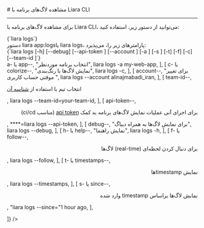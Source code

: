 

<Layout>
<Head>
<title>مستندات مشاهده لاگ‌های برنامه با Liara CLI - لیارا</title>
<meta property="og:title" content="مستندات خدمات رایانش ابری لیارا" />
<meta property="og:description" content="مستندات مربوط به نحوه مشاهده لاگ‌های برنامه در رابط کاربری خط فرمان لیارا"  />
<meta property="og:image" content="https://files.liara.ir/liara/logos/liara-poster.jpg" />
</Head>
# مشاهده لاگ‌های برنامه با Liara CLI
<hr className="mb-2" />

برای 
مشاهده لاگ‌های برنامه با Liara CLI،
می‌توانید از دستور زیر، استفاده کنید: 

<div className="h-2" />
<div dir="ltr">
<Highlight className='bash'>
{`liara logs`}
</Highlight>
</div>
<div className="h-2" />
<Asciinema id="see-app-logs" />


<Section id="command-parameters" title="پارامترهای دستور" />
دستور <Important>liara app:logs</Important>یا <Important>liara logs</Important>، پارامترهای زیر را، می‌پذیرد:

<div className="h-2" />
<div dir="ltr">
<Highlight className='bash'>
{`liara logs [-h] [--debug] [--api-token <value>]  [--account <value>] [-a <value>] [-s <value>] [-t] [-f] [-c] [--team-id <value>]`}
</Highlight>
</div>

<Table headers={[
  "پارامتر",
  "توضیحات",
  "مثال",
]} data={[
  [
    <Important>a- یا app--</Important>,
    "انتخاب برنامه موردنظر",
    <Important>liara logs -a my-web-app</Important>,
  ],
  [
    <Important>c- یا colorize--</Important>,
    "نمایش لاگ‌ها با رنگ‌بندی",
    <Important>liara logs -c</Important>,
  ],
  [
    <Important>account--</Important>,
    "برای تغییر موقتی حساب کاربری ",
    <Important>liara logs --account alinajmabadi_iran</Important>,
  ],
   [
    <Important>team-id--</Important>,
    <p>انتخاب تیم با استفاده از <a href="/references/api/about/#team-id" className="text-[#2196f3]">شناسه آن</a></p>,
    <Important>liara logs --team-id=your-team-id</Important>,
  ],
  [
    <Important>api-token--</Important>,
    <div dir="rtl">
    <p> برای اجرای آنی عملیات نمایش لاگ‌های برنامه به کمک <a href="/references/api/about" className="text-[#2196f3] ">api token</a> (مناسب ci/cd)</p>
    </div>,
    <Important>****=liara logs --api-token</Important>,
  ],
  [
    <Important>debug--</Important>,
    "برای نمایش لاگ‌ها به همراه دیباگ",
    <Important>liara logs --debug</Important>,
  ],
  [
    <Important>h- یا help--</Important>,
    "نمایش راهنما",
    <Important>liara logs -h</Important>,
  ],
  [
    <Important>f- یا follow--</Important>,
    <div dir="rtl">
    <p>برای دنبال کردن لحظه‌ای (real-time) لاگ‌ها</p>
    </div>,
    <Important>liara logs --follow</Important>,
  ],
  [
    <Important>t- یا timestamps--</Important>,
    <div dir="rtl">
    <p>نمایش timestampها</p>
    </div>,
    <Important>liara logs --timestamps</Important>,
  ],
  [
    <Important>s- یا since--</Important>,
    <div dir="rtl">
    <p>نمایش لاگ‌ها براساس timestamp وارد شده</p>
    </div>,
    <Important>"liara logs --since="1 hour ago</Important>,
  ],
  
]} />
<div className="h-3" />

</Layout>